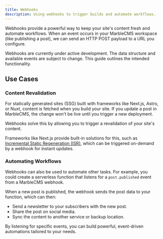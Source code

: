 ```yaml
---
title: Webhooks
description: Using webhooks to trigger builds and automate workflows.
---
```


Webhooks provide a powerful way to keep your site's content fresh and automate workflows. When an event occurs in your MarbleCMS workspace (like publishing a post), we can send an HTTP POST payload to a URL you configure.

<Info>
  Webhooks are currently under active development. The data structure and
  available events are subject to change. This guide outlines the intended
  functionality.
</Info>

## Use Cases

### Content Revalidation

For statically generated sites (SSG) built with frameworks like Next.js, Astro, or Nuxt, content is fetched when you build your site. If you update a post in MarbleCMS, the change won't be live until you trigger a new deployment.

Webhooks solve this by allowing you to trigger a revalidation of your site's content.

Frameworks like Next.js provide built-in solutions for this, such as [Incremental Static Regeneration (ISR)](https://nextjs.org/docs/app/guides/incremental-static-regeneration), which can be triggered on-demand by a webhook for instant updates.

### Automating Workflows

Webhooks can also be used to automate other tasks. For example, you could create a serverless function that listens for a `post.published` event from a MarbleCMS webhook.

When a new post is published, the webhook sends the post data to your function, which can then:

- Send a newsletter to your subscribers with the new post.
- Share the post on social media.
- Sync the content to another service or backup location.

By listening for specific events, you can build powerful, event-driven automations tailored to your needs.
